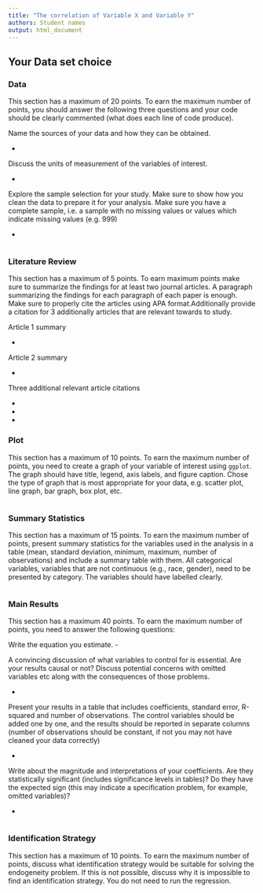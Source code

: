 ---
title: "The correlation of Variable X and Variable Y"
authors: Student names
output: html_document
---


## Your Data set choice {.tabset}



### Data
This section has a maximum of 20 points. 
To earn the maximum number of points, you should answer the following three questions and your code should be clearly commented (what does each line of code produce).


Name the sources of your data and how they can be obtained. 

  - 

Discuss the units of measurement of the variables of interest.

  -
  
Explore the sample selection for your study. Make sure to show how you clean the data to prepare it for your analysis. Make sure you have a complete sample, i.e. a sample with no missing values or values which indicate missing values (e.g. 999) 

  -
  
```{r, echo=TRUE, evaluate=TRUE}

```

### Literature Review
This section has a maximum of 5 points. 
To earn maximum points make sure to summarize the findings for at least two journal articles. A paragraph summarizing the findings for each paragraph of each paper is enough. Make sure to properly cite the articles using APA format.Additionally provide a citation for 3 additionally articles that are relevant towards to study. 

  Article 1 summary
  
  - 
  
  Article 2 summary
  
  - 


Three additional relevant article citations

-
-
-


### Plot
This section has a maximum of 10 points. 
To earn the maximum number of points, you need to create a graph of your variable of interest using `ggplot`. The graph should have  title, legend, axis labels, and figure caption. Chose the type of graph that is most appropriate for your data, e.g. scatter plot, line graph, bar graph, box plot, etc.

```{r, echo=TRUE, evaluate=TRUE}


```

### Summary Statistics
This section has a maximum of 15 points.
To earn the maximum number of points, present summary statistics for the variables used in the analysis in a table (mean, standard deviation, minimum, maximum, number of observations) and include a summary table with them. All categorical variables, variables that are not continuous (e.g., race, gender), need to be presented by category. The variables should have labelled clearly. 

```{r, echo=TRUE, evaluate=TRUE}


```

### Main Results
This section has a maximum  40 points.
To earn the maximum number of points, you need to answer the following questions:


Write the equation you estimate. 
  -

A convincing discussion of what variables to control for is essential. Are your results causal or not? Discuss potential concerns with omitted variables etc along with the consequences of those problems.

  -

 Present your results in a table that includes coefficients, standard error, R-squared and number of observations. The control variables should be added one by one, and the results should be reported in separate columns (number of observations should be constant, if not you may not have cleaned your data correctly)
 
 - 
 
 Write about the magnitude and interpretations of your coefficients. Are they statistically significant (includes significance levels in tables)? Do they have the expected sign (this may indicate a specification problem, for example, omitted variables)?
 
 -
 
 
```{r, echo=TRUE, evaluate=TRUE}

```


### Identification Strategy
This section has a maximum of 10 points.
To earn the maximum number of points, discuss what identification strategy would be suitable for solving the endogeneity problem. If this is not possible, discuss why it is impossible to find an identification strategy.
You do not need to run the regression.


```{r, echo=TRUE, evaluate=TRUE}

```
